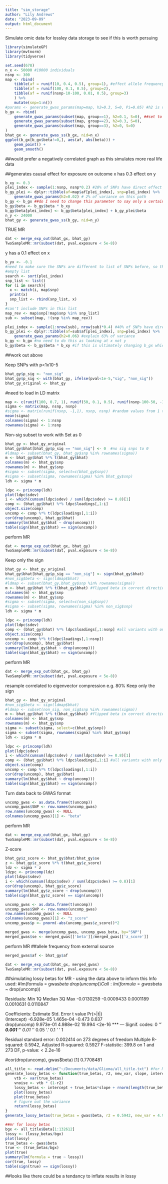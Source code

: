 ```yaml
---
title: "sim_storage"
author: "Lily Andrews"
date: "2023-09-09"
output: html_document
---
```


Simulate omic data for lossley data storage to see if this is worth persuing
```r
library(simulateGP)
library(mvtnorm)
library(tidyverse)
```

```r
set.seed(678)
n_x <- 50000 #10000 individuals
nsnp <- 300
map <- rbind(
    tibble(af = runif(10, 0.4, 0.5), group=1), #effect allele frequency split into groups
    tibble(af = runif(100, 0.1, 0.5), group=2),
    tibble(af = runif(nsnp-10-100, 0.01, 0.5), group=3)
    ) %>%
    mutate(snp=1:n()) 
#params <- generate_gwas_params(map=map, h2=0.3, S=0, Pi=0.05) #h2 is variance explained, S is selection coefficient on trait, Pi is proportion of variants that have an effect
b_gx <- rbind(
    generate_gwas_params(subset(map, group==1), h2=0.1, S=0), ##set to negative
    generate_gwas_params(subset(map, group==2), h2=0.3, S=0),
    generate_gwas_params(subset(map, group==3), h2=0, S=0)
)
bhat_gx <- generate_gwas_ss(b_gx, nid=n_x)
ggplot(b_gx[b_gx$beta!=0,], aes(af, abs(beta))) +
    geom_point() +
    geom_smooth()
```
##would prefer a negatively correlated graph as this simulates more real life data

##generates causal effect for exposure on outcome
x has 0.3 effect on y
```r
b_xy <- 0.3
plei_index <- sample(1:nsnp, nsnp*0.2) #20% of SNPs have direct effect on y
b_gy_plei <- dplyr::tibble(af=map$af[plei_index], snp=plei_index) %>%
    generate_gwas_params(h2=0.02) # 2% of variance on this path
b_gy <- b_gx ##do I need to change this parameter to say only a certain number of SNPs are correct direction and the other SNPs are reverse 
b_gy$beta <- b_gy$beta * b_xy
b_gy$beta[plei_index] <- b_gy$beta[plei_index] + b_gy_plei$beta
n_y <- 24000
bhat_gy <- generate_gwas_ss(b_gy, nid=n_y)
```


TRUE MR

```r
dat <- merge_exp_out(bhat_gx, bhat_gy)
TwoSampleMR::mr(subset(dat, pval.exposure < 5e-8))
```


y has a 0.1 effect on x
```r
b_yx <- -0.1
#need to make sure the SNPs are different to list of SNPs before, so that SNPs have different pleiotropic effects and not counteracting eachother
#empty list
search <- sort(plei_index)
snp_list <- list()
for (i in search){
  x <- match(i, map$snp)
  print(x)
  snp_list <- rbind(snp_list, x)
}
#can't include SNPs in this list 
map_rev <- map$snp[!map$snp %in% snp_list] 
sub <- subset(map, !(snp %in% map_rev))

plei_index <- sample(1:nrow(sub), nrow(sub)*0.4) #40% of SNPs have direct effect on y
b_gy_plei <- dplyr::tibble(af=sub$af[plei_index], snp=plei_index) %>%
    generate_gwas_params(h2=0.06) #explain 63% of variance
b_gy <- b_gx #no need to do this as looking at x not y
b_gy$beta <- b_gy$beta * b_xy #if this is ultimately changing b_gx which should I do first the causal/reverse causal
```
##work out above


Keep SNPs with p<1x10-5
```r
bhat_gy$p_sig <- "non_sig"
bhat_gy$p_sig <- with(bhat_gy, ifelse(pval<1e-5,"sig", "non_sig"))
bhat_gy_original <- bhat_gy
```

#need to load in LD matrix
```r
map <- c(runif(100, 0.7, 1), runif(50, 0.1, 0.5), runif(nsnp-100-50, -1, 0)) #try to make more like LD data
sigma <- matrix(map, nsnp, nsnp)
#sigma <- matrix(runif(nsnp, -1,1), nsnp, nsnp) #random values from 1 to -1
mean(sigma)
colnames(sigma) <- 1:nsnp
rownames(sigma) <- 1:nsnp
```
Non-sig subset to work with
Set as 0
```r
bhat_gy <- bhat_gy_original
bhat_gy$bhat[bhat_gy$p_sig == "non_sig"] <- 0  #no sig snps to 0      
#ldmap <- subset(bhat_gy, bhat_gy$snp %in% rownames(sigma))
m <- bhat_gy$bhat %*% t(bhat_gy$bhat)
colnames(m) <- bhat_gy$snp
rownames(m) <- bhat_gy$snp
#sigma <- subset(sigma, select=c(bhat_gy$snp))
#sigma <- subset(sigma, rownames(sigma) %in% bhat_gy$snp)
ldh <- sigma * m

ldpc <- princomp(ldh)
plot(ldpc$sdev)
i <- which(cumsum(ldpc$sdev) / sum(ldpc$sdev) >= 0.8)[1]
comp <- (bhat_gy$bhat) %*% ldpc$loadings[,1:i]
object.size(comp)
uncomp <- comp %*% t(ldpc$loadings[,1:i])
cor(drop(uncomp), bhat_gy$bhat)
summary(lm(bhat_gy$bhat ~ drop(uncomp)))
table(sign(bhat_gy$bhat) == sign(uncomp))
```
perform MR

```r
dat <- merge_exp_out(bhat_gx, bhat_gy)
TwoSampleMR::mr(subset(dat, pval.exposure < 5e-8))
```


Keep only the sign
```r
bhat_gy <- bhat_gy_original
bhat_gy$bhat[bhat_gy$p_sig == "non_sig"] <- sign(bhat_gy$bhat)
#non_sig$beta <- sign(ldmap$bhat)
#ldmap <- subset(bhat_gy,bhat_gy$snp %in% rownames(sigma))
m <- bhat_gy$bhat %*% t(bhat_gy$bhat) #flipped beta in correct direction for harmoisation then moved to LD matrix
colnames(m) <- bhat_gy$snp
rownames(m) <- bhat_gy$snp
#sigma <- subset(sigma, select=c(non_sig$snp))
#sigma <- subset(sigma, rownames(sigma) %in% non_sig$snp)
ldh <- sigma * m

ldpc <- princomp(ldh)
plot(ldpc$sdev)
comp <- (bhat_gy$bhat) %*% ldpc$loadings[,1:nsnp] #all variants with only sign
object.size(comp)
uncomp <- comp %*% t(ldpc$loadings[,1:nsnp])
cor(drop(uncomp), bhat_gy$bhat)
summary(lm(bhat_gy$bhat ~ drop(uncomp)))
table(sign(bhat_gy$bhat) == sign(uncomp))
```
perform MR

```r
dat <- merge_exp_out(bhat_gx, bhat_gy)
TwoSampleMR::mr(subset(dat, pval.exposure < 5e-8))
```

resample correlated to eigenvector compression e.g. 80%
Keep only the sign
```r
bhat_gy <- bhat_gy_original
#non_sig$beta <- sign(ldmap$bhat)
#ldmap <- subset(non_sig, non_sig$snp %in% rownames(sigma))
m <- bhat_gy$bhat %*% t(bhat_gy$bhat) #flipped beta in correct direction for harmoisation then moved to LD matrix
colnames(m) <- bhat_gy$snp
rownames(m) <- bhat_gy$snp
sigma <- subset(sigma, select=c(bhat_gy$snp))
sigma <- subset(sigma, rownames(sigma) %in% bhat_gy$snp)
ldh <- sigma * m

ldpc <- princomp(ldh)
plot(ldpc$sdev)
i <- which(cumsum(ldpc$sdev) / sum(ldpc$sdev) >= 0.8)[1]
comp <- (bhat_gy$bhat) %*% ldpc$loadings[,1:i] #all variants with only sign
object.size(comp)
uncomp <- comp %*% t(ldpc$loadings[,1:i])
cor(drop(uncomp), bhat_gy$bhat)
summary(lm(bhat_gy$bhat ~ drop(uncomp)))
table(sign(bhat_gy$bhat) == sign(uncomp))
```
Turn data back to GWAS format
```r
uncomp_gwas <- as.data.frame(t(uncomp))
uncomp_gwas$SNP <- row.names(uncomp_gwas)
row.names(uncomp_gwas) <- NULL
colnames(uncomp_gwas)[1] <- "beta"
```


perform MR

```r
dat <- merge_exp_out(bhat_gx, bhat_gy)
TwoSampleMR::mr(subset(dat, pval.exposure < 5e-8))
```

Z-score
```r
bhat_gy$z_score <- bhat_gy$bhat/bhat_gy$se
z <- bhat_gy$z_score %*% t(bhat_gy$z_score)
ldz <- sigma * z
ldzpc <- princomp(ldz)
plot(ldzpc$sdev)
i <- which(cumsum(ldzpc$sdev) / sum(ldzpc$sdev) >= 0.8)[1]
cor(drop(uncomp), bhat_gy$z_score)
summary(lm(bhat_gy$z_score ~ drop(uncomp)))
table(sign(bhat_gy$z_score) == sign(uncomp))
```

```r
uncomp_gwas <- as.data.frame(t(uncomp))
uncomp_gwas$SNP <- row.names(uncomp_gwas)
row.names(uncomp_gwas) <- NULL
colnames(uncomp_gwas)[1] <- "z_score"
uncomp_gwas$p <- pnorm(-abs(uncomp_gwas$z_score))*2
```

```r
merged_gwas <- merge(uncomp_gwas, uncomp_gwas_beta, by="SNP")
merged_gwas$se <- merged_gwas[['beta']]/merged_gwas[['z_score']]
```
perform MR
##allele frequency from external source
```r
merged_gwas$af <- bhat_gy$af
```

```r
dat <- merge_exp_out(bhat_gx, merged_gwas)
TwoSampleMR::mr(subset(dat, pval.exposure < 5e-8))
```

##simulating lossy betas for MR - using the data above to inform this
Info used:
#lm(formula = gwas$beta ~ drop(uncomp))
Call:
lm(formula = gwas$beta ~ drop(uncomp))

Residuals:
       Min         1Q     Median         3Q        Max 
-0.0130259 -0.0009433  0.0001189  0.0010631  0.0110847 

Coefficients:
               Estimate Std. Error t value Pr(>|t|)    
(Intercept)  -6.928e-05  1.465e-04  -0.473    0.637    
drop(uncomp)  9.973e-01  4.988e-02  19.994   <2e-16 ***
---
Signif. codes:  0 '***' 0.001 '**' 0.01 '*' 0.05 '.' 0.1 ' ' 1

Residual standard error: 0.002414 on 273 degrees of freedom
Multiple R-squared:  0.5942,	Adjusted R-squared:  0.5927 
F-statistic: 399.8 on 1 and 273 DF,  p-value: < 2.2e-16


#cor(drop(uncomp), gwas$beta)
[1] 0.7708481


```r
all_title <- read.delim("~/Documents/data/Glioma/all_title.txt") #for MR
generate_lossy_betas <- function(true_betas, r2, new_var, slope, intercept) {
    vtb <- var(true_betas)
    vnoise <- vtb * (1-r2)
    lossy_betas <- intercept + true_betas*slope + rnorm(length(true_betas), 0, sd=sqrt(vnoise))
    plot(lossy_betas)
    plot(true_betas)
    # figure out the variance
    return(lossy_betas)
}
generate_lossy_betas(true_betas = gwas$beta, r2 = 0.5942, new_var = 4.988e-02, slope = 0.7708481 , intercept = -6.928e-05 ) #slope is the correlation between uncomp and gwas$beta? is new var the standard error from uncomp or residual standard error
```
```r
##mr for lossy betas
bgx <- all_title$Beta[1:132612]
lossy <- (lossy_betas/bgx)
plot(lossy)
true_betas <- gwas$beta
true <- (true_betas/bgx)
plot(true)
summary(lm(formula = true ~ lossy))
cor(true, lossy)
table(sign(true) == sign(lossy))
```
##looks like there could be a tendancy to inflate results in lossy

